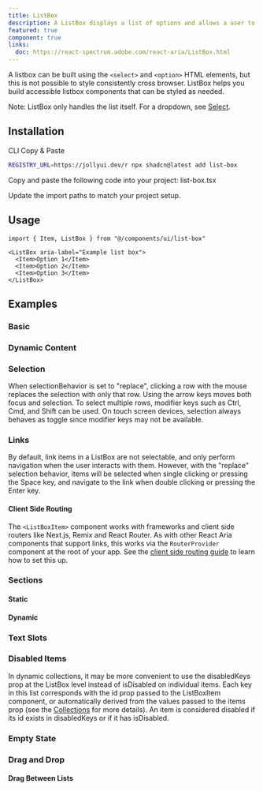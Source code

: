 ```yaml
---
title: ListBox
description: A ListBox displays a list of options and allows a user to select one or more of them.
featured: true
component: true
links:
  doc: https://react-spectrum.adobe.com/react-aria/ListBox.html
---
```


A listbox can be built using the `<select>` and `<option>` HTML elements, but this is not possible to style consistently cross browser. ListBox helps you build accessible listbox components that can be styled as needed.

<ComponentPreview name="list-box-demo" />

Note: ListBox only handles the list itself. For a dropdown, see [Select](../../docs/components/select).

## Installation

<Tabs defaultValue="cli">

<TabsList>
  <TabsTrigger value="cli">CLI</TabsTrigger>
  <TabsTrigger value="manual">Copy & Paste</TabsTrigger>
</TabsList>

<TabsContent value="cli">

```bash
REGISTRY_URL=https://jollyui.dev/r npx shadcn@latest add list-box
```

</TabsContent>

<TabsContent value="manual">

<Steps>

<Step>Copy and paste the following code into your project: list-box.tsx</Step>

<ComponentSource name="list-box" />

<Step>Update the import paths to match your project setup.</Step>

</Steps>

</TabsContent>

</Tabs>

## Usage

```tsx
import { Item, ListBox } from "@/components/ui/list-box"
```

```tsx
<ListBox aria-label="Example list box">
  <Item>Option 1</Item>
  <Item>Option 2</Item>
  <Item>Option 3</Item>
</ListBox>
```

## Examples

### Basic

<ComponentPreview name="list-box-demo" />

### Dynamic Content

<ComponentPreview name="list-box-content" />

### Selection

When selectionBehavior is set to "replace", clicking a row with the mouse replaces the selection with only that row. Using the arrow keys moves both focus and selection. To select multiple rows, modifier keys such as Ctrl, Cmd, and Shift can be used. On touch screen devices, selection always behaves as toggle since modifier keys may not be available.

<ComponentPreview name="list-box-selection-replace" />

### Links

<ComponentPreview name="list-box-links" />

By default, link items in a ListBox are not selectable, and only perform navigation when the user interacts with them. However, with the "replace" selection behavior, items will be selected when single clicking or pressing the Space key, and navigate to the link when double clicking or pressing the Enter key.

<ComponentPreview name="list-box-links-replace" />

#### Client Side Routing

The `<ListBoxItem>` component works with frameworks and client side routers like Next.js, Remix and React Router.
As with other React Aria components that support links, this works via the `RouterProvider` component at the root of your app.
See the [client side routing guide](https://react-spectrum.adobe.com/react-aria/routing.html) to learn how to set this up.

### Sections

#### Static

<ComponentPreview name="list-box-sections" />

#### Dynamic

<ComponentPreview name="list-box-dynamic" />

### Text Slots

<ComponentPreview name="list-box-text-slot" />

### Disabled Items

<ComponentPreview name="list-box-disabled-items" />

In dynamic collections, it may be more convenient to use the disabledKeys prop at the ListBox level instead of isDisabled on individual items. Each key in this list corresponds with the id prop passed to the ListBoxItem component, or automatically derived from the values passed to the items prop (see the [Collections](https://react-spectrum.adobe.com/react-aria/collections.html) for more details). An item is considered disabled if its id exists in disabledKeys or if it has isDisabled.

<ComponentPreview name="list-box-disabled-keys" />

### Empty State

<ComponentPreview name="list-box-empty" />

### Drag and Drop

<ComponentPreview name="list-box-drag-drop" />

#### Drag Between Lists

<ComponentPreview name="list-box-drag-between" />
